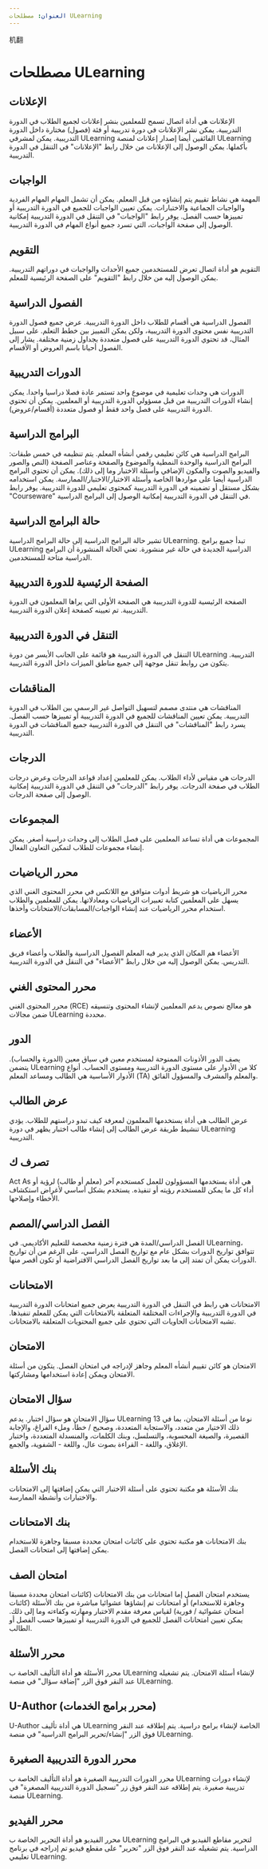 ```yaml
--- 
العنوان: مصطلحات ULearning 
--- 
```



机翻
 # مصطلحات ULearning 
 
 ## الإعلانات 
 الإعلانات هي أداة اتصال تسمح للمعلمين بنشر إعلانات لجميع الطلاب في الدورة التدريبية. يمكن نشر الإعلانات في دورة تدريبية أو فئة (فصول) مختارة داخل الدورة التدريبية. يمكن لمشرفي ULearning الفائقين أيضا إصدار إعلانات لمنصة ULearning بأكملها. يمكن الوصول إلى الإعلانات من خلال رابط "الإعلانات" في التنقل في الدورة التدريبية. 
 
 ## الواجبات 
 المهمة هي نشاط تقييم يتم إنشاؤه من قبل المعلم. يمكن أن تشمل المهام المهام الفردية والواجبات الجماعية والاختبارات. يمكن تعيين الواجبات للجميع في الدورة التدريبية أو تمييزها حسب الفصل. يوفر رابط "الواجبات" في التنقل في الدورة التدريبية إمكانية الوصول إلى صفحة الواجبات، التي تسرد جميع أنواع المهام في الدورة التدريبية. 
 
 ## التقويم 
 التقويم هو أداة اتصال تعرض للمستخدمين جميع الأحداث والواجبات في دوراتهم التدريبية. يمكن الوصول إليه من خلال رابط "التقويم" على الصفحة الرئيسية للمعلم. 
 
 ## الفصول الدراسية 
 الفصول الدراسية هي أقسام للطلاب داخل الدورة التدريبية. عرض جميع فصول الدورة التدريبية نفس محتوى الدورة التدريبية، ولكن يمكن التمييز بين خطط التعلم. على سبيل المثال، قد تحتوي الدورة التدريبية على فصول متعددة بجداول زمنية مختلفة. يشار إلى الفصول أحيانا باسم العروض أو الأقسام. 
 
 ## الدورات التدريبية 
 الدورات هي وحدات تعليمية في موضوع واحد تستمر عادة فصلا دراسيا واحدا. يمكن إنشاء الدورات التدريبية من قبل مسؤولي الدورة التدريبية أو المعلمين. يمكن أن تحتوي الدورة التدريبية على فصل واحد فقط أو فصول متعددة (أقسام/عروض). 
 
 ## البرامج الدراسية 
 البرامج الدراسية هي كائن تعليمي رقمي أنشأه المعلم. يتم تنظيمه في خمس طبقات: البرامج الدراسية والوحدة النمطية والموضوع والصفحة وعناصر الصفحة (النص والصور والفيديو والصوت والمكون الإضافي وأسئلة الاختبار وما إلى ذلك). يمكن أن تحتوي البرامج الدراسية أيضا على مواردها الخاصة وأسئلة الاختبار/الاختبار/الممارسة. يمكن استخدامه بشكل مستقل أو تضمينه في الدورة التدريبية كمحتوى تعليمي للدورة التدريبية. يوفر رابط "Courseware" في التنقل في الدورة التدريبية إمكانية الوصول إلى البرامج الدراسية. 
 
 ## حالة البرامج الدراسية 
 تشير حالة البرامج الدراسية إلى حالة البرامج الدراسية ULearning. تبدأ جميع برامج ULearning الدراسية الجديدة في حالة غير منشورة. تعني الحالة المنشورة أن البرامج الدراسية متاحة للمستخدمين. 
 
 ## الصفحة الرئيسية للدورة التدريبية 
 الصفحة الرئيسية للدورة التدريبية هي الصفحة الأولى التي يراها المعلمون في الدورة التدريبية. تم تعيينه كصفحة إعلان الدورة التدريبية. 
 
 ## التنقل في الدورة التدريبية 
 التنقل في الدورة التدريبية هو قائمة على الجانب الأيسر من دورة ULearning التدريبية. يتكون من روابط تنقل موجهة إلى جميع مناطق الميزات داخل الدورة التدريبية. 
 
 ## المناقشات 
 المناقشات هي منتدى مصمم لتسهيل التواصل غير الرسمي بين الطلاب في الدورة التدريبية. يمكن تعيين المناقشات للجميع في الدورة التدريبية أو تمييزها حسب الفصل. يسرد رابط "المناقشات" في التنقل في الدورة التدريبية جميع المناقشات في الدورة التدريبية. 
 
 ## الدرجات 
 الدرجات هي مقياس لأداء الطلاب. يمكن للمعلمين إعداد قواعد الدرجات وعرض درجات الطلاب في صفحة الدرجات. يوفر رابط "الدرجات" في التنقل في الدورة التدريبية إمكانية الوصول إلى صفحة الدرجات. 
 
 ## المجموعات 
 المجموعات هي أداة تساعد المعلمين على فصل الطلاب إلى وحدات دراسية أصغر. يمكن إنشاء مجموعات للطلاب لتمكين التعاون الفعال. 
 
 ## محرر الرياضيات 
 محرر الرياضيات هو شريط أدوات متوافق مع اللاتكس في محرر المحتوى الغني الذي يسهل على المعلمين كتابة تعبيرات الرياضيات ومعادلاتها. يمكن للمعلمين والطلاب استخدام محرر الرياضيات عند إنشاء الواجبات/المسابقات/الامتحانات وأخذها. 
 
 ## الأعضاء 
 الأعضاء هم المكان الذي يدير فيه المعلم الفصول الدراسية والطلاب وأعضاء فريق التدريس. يمكن الوصول إليه من خلال رابط "الأعضاء" في التنقل في الدورة التدريبية. 
 
 ## محرر المحتوى الغني 
 محرر المحتوى الغني (RCE) هو معالج نصوص يدعم المعلمين لإنشاء المحتوى وتنسيقه ضمن مجالات ULearning محددة.

 ## الدور 
 يصف الدور الأذونات الممنوحة لمستخدم معين في سياق معين (الدورة والحساب). يتضمن ULearning كلا من الأدوار على مستوى الدورة التدريبية ومستوى الحساب. أنواع الأدوار الأساسية هي الطالب ومساعد المعلم (TA) والمعلم والمشرف والمسؤول الفائق. 
 
 ## عرض الطالب 
 عرض الطالب هي أداة يستخدمها المعلمون لمعرفة كيف تبدو دراستهم للطلاب. يؤدي تنشيط طريقة عرض الطالب إلى إنشاء طالب اختبار يظهر في دورة ULearning التدريبية. 
 
 ## تصرف ك 
 Act As هي أداة يستخدمها المسؤولون للعمل كمستخدم آخر (معلم أو طالب) لرؤية أو أداء كل ما يمكن للمستخدم رؤيته أو تنفيذه. يستخدم بشكل أساسي لأغراض استكشاف الأخطاء وإصلاحها. 
 
 ## الفصل الدراسي/المصم 
 الفصل الدراسي/المدة هي فترة زمنية مخصصة للتعليم الأكاديمي. في ULearning، تتوافق تواريخ الدورات بشكل عام مع تواريخ الفصل الدراسي، على الرغم من أن تواريخ الدورات يمكن أن تمتد إلى ما بعد تواريخ الفصل الدراسي الافتراضية أو تكون أقصر منها. 

 ## الامتحانات 
 الامتحانات هي رابط في التنقل في الدورة التدريبية يعرض جميع امتحانات الدورة التدريبية في الدورة التدريبية والإجراءات المختلفة المتعلقة بالامتحانات التي يمكن للمعلم تنفيذها. تشبه الامتحانات الحاويات التي تحتوي على جميع المحتويات المتعلقة بالامتحانات. 

 ## الامتحان 
 الامتحان هو كائن تقييم أنشأه المعلم وجاهز لإدراجه في امتحان الفصل. يتكون من أسئلة الامتحان ويمكن إعادة استخدامها ومشاركتها. 

 ## سؤال الامتحان 
 سؤال الامتحان هو سؤال اختبار. يدعم ULearning 13 نوعا من أسئلة الامتحان، بما في ذلك الاختيار من متعدد، والاستجابة المتعددة، وصحيح / خطأ، وملء الفراغ، والإجابة القصيرة، والصيغة المحسوبة، والتسلسل، وبنك الكلمات، والمنسدلة المتعددة، واختبار الإغلاق، واللغة - القراءة بصوت عال، واللغة - الشفوية، والجمع. 
 
 ## بنك الأسئلة 
 بنك الأسئلة هو مكتبة تحتوي على أسئلة الاختبار التي يمكن إضافتها إلى الامتحانات والاختبارات وأنشطة الممارسة. 
 
 ## بنك الامتحانات 
 بنك الامتحانات هو مكتبة تحتوي على كائنات امتحان محددة مسبقا وجاهزة للاستخدام يمكن إضافتها إلى امتحانات الفصل. 
 
 ## امتحان الصف 
 يستخدم امتحان الفصل إما امتحانات من بنك الامتحانات (كائنات امتحان محددة مسبقا وجاهزة للاستخدام) أو امتحانات تم إنشاؤها عشوائيا مباشرة من بنك الأسئلة (كائنات امتحان عشوائية / فورية) لقياس معرفة مقدم الاختبار ومهارته وكفاءته وما إلى ذلك. يمكن تعيين امتحانات الفصل للجميع في الدورة التدريبية أو تمييزها حسب الفصل أو الطالب. 

 ## محرر الأسئلة 
 محرر الأسئلة هو أداة التأليف الخاصة ب ULearning لإنشاء أسئلة الامتحان. يتم تشغيله عند النقر فوق الزر "إضافة سؤال" في منصة ULearning. 

 ## U-Author (محرر برامج الخدمات) 
 U-Author هي أداة تأليف ULearning الخاصة لإنشاء برامج دراسية. يتم إطلاقه عند النقر فوق الزر "إنشاء/تحرير البرامج الدراسية" في منصة ULearning. 
 
 ## محرر الدورة التدريبية الصغيرة 
 محرر الدورات التدريبية الصغيرة هو أداة التأليف الخاصة ب ULearning لإنشاء دورات تدريبية صغيرة. يتم إطلاقه عند النقر فوق زر "تسجيل الدورة التدريبية المصغرة" في منصة ULearning. 
 
 ## محرر الفيديو 
 محرر الفيديو هو أداة التحرير الخاصة ب ULearning لتحرير مقاطع الفيديو في البرامج الدراسية. يتم تشغيله عند النقر فوق الزر "تحرير" على مقطع فيديو تم إدراجه في برنامج تعليمي ULearning.
